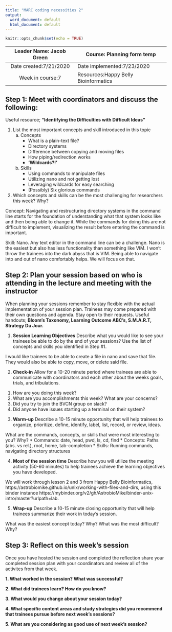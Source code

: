 ```yaml
---
title: "MARC coding necessities 2"
output:
  word_document: default
  html_document: default
---
```


```r
knitr::opts_chunk$set(echo = TRUE)
```

| Leader Name: Jacob Green | Course: Planning form temp     |
|:------------------------:|--------------------------------|
| Date created:7/21/2020   | Date implemented:7/23/2020     |
| Week in course:7         | Resources:Happy Belly Bioinformatics|

## Step 1: Meet with coordinators and discuss the following:
Useful resource; **"Identifying the Difficulties with Difficult Ideas"**

1. List the most important concepts and skill introduced in this topic
    a. Concepts
        * What is a plain-text file?
        * Directory systems
        * Difference between copying and moving files
        * How piping/redirection works
        * **'Wildcards?!'**

    b. Skills
        * Using commands to manipulate files
        * Utilizing nano and not getting lost
        * Leveraging wildcards for easy searching
        * (Possibly) Six glorious commands

2. Which concepts and skills can be the most challenging for researchers this week? Why?

Concept: Navigating and restructuring directory systems in the command line starts for the foundation of understanding what that system looks like and then being able to change it. While the commands for doing this are not difficult to implement, visualizing the result before entering the command is important.

Skill: Nano. Any text editor in the command line can be a challenge. Nano is the easiest but also has less functionality than something like VIM. I won't throw the trainees into the dark abyss that is VIM. Being able to navigate into and out of nano comfortably helps. We will focus on that. 

## Step 2: Plan your session based on who is attending in the lecture and meeting with the instructor
When planning your sessions remember to stay flexible with the actual implementation of your session plan. Trainees may come prepared with their own questions and agenda. Stay open to their requests. Useful handouts; **Bloom's Taxonomy, Learning Outcome ABC's, S.M.A.R.T, Strategy Du Jour.**

1. **Session Learning Objectives**
Describe what you would like to see your trainees be able to do by the end of your sessions? Use the list of concepts and skills you identified in Step #1. 

I would like trainees to be able to create a file in nano and save that file. They would also be able to copy, move, or delete said file.

2. **Check-in**
Allow for a 10-20 minute period where trainees are able to communicate with coordinators and each other about the weeks goals, trials, and tribulations.

1) How are you doing this week?
2) What are you accomplishments this week? What are your concerns?
3) Did you try to join the BVCN group on slack?
4) Did anyone have issues starting up a terminal on their system?

3. **Warm-up**
Describe a 10-15 minute opportunity that will help trainees to organize, prioritize, define, identify, label, list, record, or review, ideas.

What are the commands, concepts, or skills that were most interesting to you? Why?
    * Commands: date, head, pwd, ls, cd, find
    * Concepts: Paths (abs. vs rel.), root, home, tab-completion
    * Skills: Running commands, navigating directory structures

4. **Most of the session time**
Describe how you will utilize the meeting activity (50-60 minutes) to help trainees achieve the learning objectives you have developed.

We will work through lesson 2 and 3 from Happy Belly Bioinformatics, https://astrobiomike.github.io/unix/working-with-files-and-dirs, using this binder instance https://mybinder.org/v2/gh/AstrobioMike/binder-unix-intro/master?urlpath=lab.

5. **Wrap-up**
Describe a 10-15 minute closing opportunity that will help trainees summarize their work in today's session. 

What was the easiest concept today? Why?
What was the most difficult? Why?

## Step 3: Reflect on this week's session
Once you have hosted the session and completed the reflection share your completed session plan with your coordinators and review all of the activites from that week.

**1. What worked in the session? What was successful?**

**2. What did trainees learn? How do you know?**

**3. What would you change about your session today?**

**4. What specific content areas and study strategies did you recommend that trainees pursue before next week's sessions?**

**5. What are you considering as good use of next week's session?**


